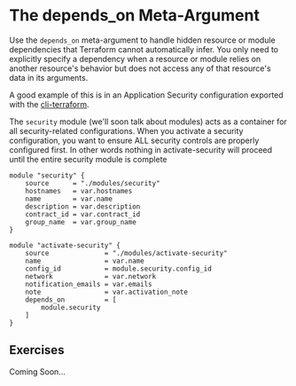 # The depends_on Meta-Argument

Use the `depends_on` meta-argument to handle hidden resource or module dependencies that Terraform cannot automatically infer. You only need to explicitly specify a dependency when a resource or module relies on another resource's behavior but does not access any of that resource's data in its arguments.

A good example of this is in an Application Security configuration exported with the [cli-terraform](https://github.com/akamai/cli-terraform).

The `security` module (we'll soon talk about modules) acts as a container for all security-related configurations.
When you activate a security configuration, you want to ensure ALL security controls are properly configured first. In other words nothing in activate-security will proceed until the entire security module is complete


```hcl filename="main.tf" copy {17,18,19}
module "security" {
    source      = "./modules/security"
    hostnames   = var.hostnames
    name        = var.name
    description = var.description
    contract_id = var.contract_id
    group_name  = var.group_name
}

module "activate-security" {
    source              = "./modules/activate-security"
    name                = var.name
    config_id           = module.security.config_id
    network             = var.network
    notification_emails = var.emails
    note                = var.activation_note
    depends_on          = [ 
        module.security 
    ]
}
```

## Exercises
Coming Soon...